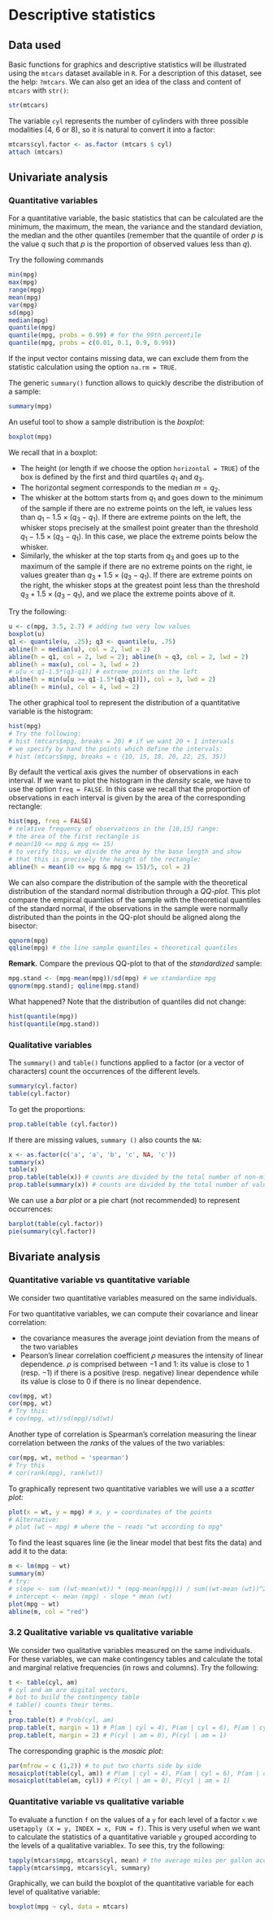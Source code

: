 # Descriptive statistics

## Data used

Basic functions for graphics and descriptive statistics will be illustrated using the `mtcars` dataset available in `R`. For a description of this dataset, see the help: `?mtcars`. We can also get an idea of the class and content of `mtcars` with `str()`:

```r
str(mtcars)
```

The variable `cyl` represents the number of cylinders with three possible modalities (4, 6 or 8), so it is natural to convert it into a factor:

```r
mtcars$cyl.factor <- as.factor (mtcars $ cyl)
attach (mtcars)
```

## Univariate analysis

### Quantitative variables {#quant-var}

For a quantitative variable, the basic statistics that can be calculated are the minimum, the maximum, the mean, the variance and the standard deviation, the median and the other quantiles (remember that the quantile of order $p$ is the value $q$ such that $p$ is the proportion of observed values less than $q$). 

Try the following commands

```r
min(mpg)
max(mpg)
range(mpg)
mean(mpg)
var(mpg)
sd(mpg)
median(mpg)
quantile(mpg)
quantile(mpg, probs = 0.99) # for the 99th percentile
quantile(mpg, probs = c(0.01, 0.1, 0.9, 0.99))
```

If the input vector contains missing data, we can exclude them from the statistic calculation using the option `na.rm = TRUE`.

The generic `summary()` function allows to quickly describe the distribution of a sample:

```r
summary(mpg)
```

An useful tool to show a sample distribution is the _boxplot_:

```r
boxplot(mpg)
```

We recall that in a boxplot:

- The height (or length if we choose the option `horizontal = TRUE`) of the box is defined by the first and third quartiles $q_1$ and $q_3$.
- The horizontal segment corresponds to the median $m = q_2$.
- The whisker at the bottom starts from $q_1$ and goes down to the minimum of the sample if there are no extreme points on the left, ie values less than $q_1-1.5\times (q_3-q_1)$. If there are extreme points on the left, the whisker stops precisely at the smallest point greater than the threshold $q_1-1.5\times (q_3-q_1)$. In this case, we place the extreme points below the whisker.
- Similarly, the whisker at the top starts from $q_3$ and goes up to the maximum of the sample if there are no extreme points on the right, ie values greater than $q_3+1.5 \times(q_3-q_1)$. If there are extreme points on the right, the whisker stops at the greatest point less than the threshold $q_3+1.5\times (q_3-q_1)$, and we place the extreme points above of it.

Try the following:

```r
u <- c(mpg, 3.5, 2.7) # adding two very low values
boxplot(u)
q1 <- quantile(u, .25); q3 <- quantile(u, .75)
abline(h = median(u), col = 2, lwd = 2)
abline(h = q1, col = 2, lwd = 2); abline(h = q3, col = 2, lwd = 2)
abline(h = max(u), col = 3, lwd = 2)
# u[u < q1-1.5*(q3-q1)] # extreme points on the left
abline(h = min(u[u >= q1-1.5*(q3-q1)]), col = 3, lwd = 2)
abline(h = min(u), col = 4, lwd = 2)
```

The other graphical tool to represent the distribution of a quantitative variable is the histogram:

```r
hist(mpg)
# Try the following:
# hist (mtcars$mpg, breaks = 20) # if we want 20 + 1 intervals
# we specify by hand the points which define the intervals:
# hist (mtcars$mpg, breaks = c (10, 15, 18, 20, 22, 25, 35))
```

By default the vertical axis gives the number of observations in each interval. If we want to plot the histogram in the _density_ scale, we have to use the option `freq = FALSE`. In this case we recall that the proportion of observations in each interval is given by the area of the corresponding rectangle:

```r
hist(mpg, freq = FALSE)
# relative frequency of observations in the [10,15] range:
# the area of the first rectangle is
# mean(10 <= mpg & mpg <= 15)
# to verify this, we divide the area by the base length and show
# that this is precisely the height of the rectangle:
abline(h = mean(10 <= mpg & mpg <= 15)/5, col = 2)
```

We can also compare the distribution of the sample with the theoretical distribution of the standard normal distribution through a _QQ-plot_. This plot compare the empircal quantiles of the sample with the theoretical quantiles of the standard normal, if the observations in the sample were normally distributed than the points in the QQ-plot should be aligned along the bisector:

```r
qqnorm(mpg)
qqline(mpg) # the line sample quantiles = theoretical quantiles
```

__Remark.__ Compare the previous QQ-plot to that of the _standardized_ sample:

```r
mpg.stand <- (mpg-mean(mpg))/sd(mpg) # we standardize mpg
qqnorm(mpg.stand); qqline(mpg.stand)
```

What happened? Note that the distribution of quantiles did not change:

```r
hist(quantile(mpg))
hist(quantile(mpg.stand))
```


### Qualitative variables

The `summary()` and `table()` functions applied to a factor (or a vector of characters) count the occurrences of the different levels.

```r
summary(cyl.factor)
table(cyl.factor)
```

To get the proportions:
```r
prop.table(table (cyl.factor))
```

If there are missing values, `summary ()` also counts the `NA`:
```r
x <- as.factor(c('a', 'a', 'b', 'c', NA, 'c'))
summary(x)
table(x)
prop.table(table(x)) # counts are divided by the total number of non-missing values
prop.table(summary(x)) # counts are divided by the total number of values
```

We can use a _bar plot_ or a pie chart (not recommended) to represent occurrences:

```r
barplot(table(cyl.factor))
pie(summary(cyl.factor))
```


## Bivariate analysis

### Quantitative variable vs quantitative variable

We consider two quantitative variables measured on the same individuals.

For two quantitative variables, we can compute their covariance and linear correlation:

- the covariance measures the average joint deviation from the means of the two variables
- Pearson's linear correlation coefficient $\rho$ measures the intensity of linear dependence. $\rho$ is comprised between $-1$ and $1$: its value is close to $1$ (resp. $-1$) if there is a positive (resp. negative) linear dependence while its value is close to $0$ if there is no linear dependence.

```r
cov(mpg, wt)
cor(mpg, wt)
# Try this:
# cov(mpg, wt)/sd(mpg)/sd(wt)
```

Another type of correlation is Spearman's correlation measuring the linear correlation between the _ranks_ of the values of the two variables:

```r
cor(mpg, wt, method = 'spearman')
# Try this
# cor(rank(mpg), rank(wt))
```

To graphically represent two quantitative variables we will use a a _scatter plot:_

```r
plot(x = wt, y = mpg) # x, y = coordinates of the points
# Alternative: 
# plot (wt ~ mpg) # where the ~ reads "wt according to mpg"
```

To find the least squares line (ie the linear model that best fits the data) and add it to the data:

```r
m <- lm(mpg ~ wt)
summary(m)
# try:
# slope <- sum ((wt-mean(wt)) * (mpg-mean(mpg))) / sum((wt-mean (wt))^2)
# intercept <- mean (mpg) - slope * mean (wt)
plot(mpg ~ wt)
abline(m, col = "red")
```


### 3.2 Qualitative variable vs qualitative variable

We consider two qualitative variables measured on the same individuals. For these variables, we can make contingency tables and calculate the total and marginal relative frequencies (in rows and columns). Try the following:

```r
t <- table(cyl, am)
# cyl and am are digital vectors,
# but to build the contingency table
# table() counts their terms.
t
prop.table(t) # Prob(cyl, am)
prop.table(t, margin = 1) # P(am | cyl = 4), P(am | cyl = 6), P(am | cyl = 8)
prop.table(t, margin = 2) # P(cyl | am = 0), P(cyl | am = 1)
```

The corresponding graphic is the _mosaic plot_:

```r
par(mfrow = c (1,2)) # to put two charts side by side
mosaicplot(table(cyl, am)) # P(am | cyl = 4), P(am | cyl = 6), P(am | cyl = 8)
mosaicplot(table(am, cyl)) # P(cyl | am = 0), P(cyl | am = 1)
```

### Quantitative variable vs qualitative variable

To evaluate a function `f` on the values of a `y` for each level of a factor `x` we use` tapply (X = y, INDEX = x, FUN = f)`. This is very useful when we want to calculate the statistics of a quantitative variable `y` grouped according to the levels of a qualitative variable` x`. To see this, try the following:

```r
tapply(mtcars$mpg, mtcars$cyl, mean) # the average miles per gallon according to the number of cylinders
tapply(mtcars$mpg, mtcars$cyl, summary)
```

Graphically, we can build the boxplot of the quantitative variable for each level of qualitative variable:

```r
boxplot(mpg ~ cyl, data = mtcars)
```

